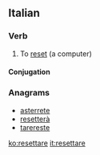 ==Italian==

===Verb===
{{it-verb}}

# {{label|it|transitive}} {{label|it|computing}} To [[reset]] (a computer)

====Conjugation====
{{it-conj-are|resett|avere}}

===Anagrams===
* [[asterrete#Italian|asterrete]]
* [[resetterà#Italian|resetterà]]
* [[tarereste#Italian|tarereste]]

[[ko:resettare]]
[[it:resettare]]